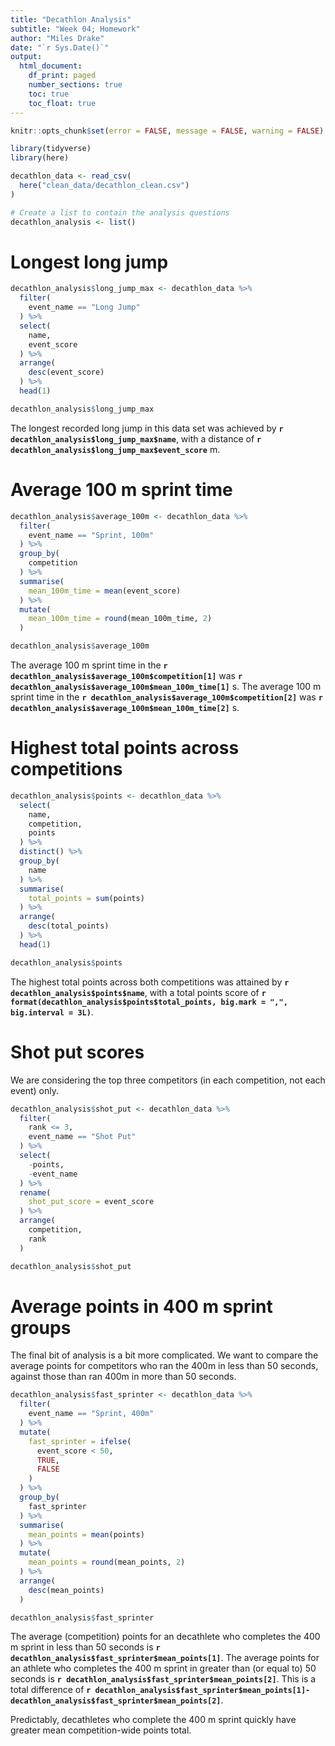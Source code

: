 ```yaml
---
title: "Decathlon Analysis"
subtitle: "Week 04; Homework"
author: "Miles Drake"
date: "`r Sys.Date()`"
output:
  html_document:
    df_print: paged
    number_sections: true
    toc: true
    toc_float: true
---
```


```r
knitr::opts_chunk$set(error = FALSE, message = FALSE, warning = FALSE)
```

```r
library(tidyverse)
library(here)
```

```r
decathlon_data <- read_csv(
  here("clean_data/decathlon_clean.csv")
)

# Create a list to contain the analysis questions
decathlon_analysis <- list()
```

# Longest long jump

```r
decathlon_analysis$long_jump_max <- decathlon_data %>% 
  filter(
    event_name == "Long Jump"
  ) %>% 
  select(
    name,
    event_score
  ) %>% 
  arrange(
    desc(event_score)
  ) %>% 
  head(1)
```

```r
decathlon_analysis$long_jump_max
```

The longest recorded long jump in this data set was achieved by
**`r decathlon_analysis$long_jump_max$name`**,
with a distance of
**`r decathlon_analysis$long_jump_max$event_score`** m.

# Average 100 m sprint time

```r
decathlon_analysis$average_100m <- decathlon_data %>% 
  filter(
    event_name == "Sprint, 100m"
  ) %>% 
  group_by(
    competition
  ) %>% 
  summarise(
    mean_100m_time = mean(event_score)
  ) %>% 
  mutate(
    mean_100m_time = round(mean_100m_time, 2)
  )
```

```r
decathlon_analysis$average_100m
```

The average 100 m sprint time in the **`r decathlon_analysis$average_100m$competition[1]`** was **`r decathlon_analysis$average_100m$mean_100m_time[1]`** s.
The average 100 m sprint time in the **`r decathlon_analysis$average_100m$competition[2]`** was **`r decathlon_analysis$average_100m$mean_100m_time[2]`** s.

# Highest total points across competitions

```r
decathlon_analysis$points <- decathlon_data %>% 
  select(
    name,
    competition,
    points
  ) %>% 
  distinct() %>% 
  group_by(
    name
  ) %>% 
  summarise(
    total_points = sum(points)
  ) %>% 
  arrange(
    desc(total_points)
  ) %>% 
  head(1)
```

```r
decathlon_analysis$points
```

The highest total points across both competitions was attained by
**`r decathlon_analysis$points$name`**,
with a total points score of
**`r format(decathlon_analysis$points$total_points, big.mark = ",", big.interval = 3L)`**.

# Shot put scores

We are considering the top three competitors (in each competition, not each event) only.

```r
decathlon_analysis$shot_put <- decathlon_data %>% 
  filter(
    rank <= 3,
    event_name == "Shot Put"
  ) %>% 
  select(
    -points,
    -event_name
  ) %>% 
  rename(
    shot_put_score = event_score
  ) %>% 
  arrange(
    competition,
    rank
  )
```

```r
decathlon_analysis$shot_put
```

# Average points in 400 m sprint groups

The final bit of analysis is a bit more complicated. We want to compare the average points for competitors who ran the 400m in less than 50 seconds, against those than ran 400m in more than 50 seconds.

```r
decathlon_analysis$fast_sprinter <- decathlon_data %>% 
  filter(
    event_name == "Sprint, 400m"
  ) %>% 
  mutate(
    fast_sprinter = ifelse(
      event_score < 50,
      TRUE,
      FALSE
    )
  ) %>% 
  group_by(
    fast_sprinter
  ) %>% 
  summarise(
    mean_points = mean(points)
  ) %>% 
  mutate(
    mean_points = round(mean_points, 2)
  ) %>% 
  arrange(
    desc(mean_points)
  )
```

```r
decathlon_analysis$fast_sprinter
```

The average (competition) points for an decathlete who completes the 400 m sprint in less than 50 seconds is
**`r decathlon_analysis$fast_sprinter$mean_points[1]`**.
The average points for an athlete who completes the 400 m sprint in greater than (or equal to) 50 seconds is
**`r decathlon_analysis$fast_sprinter$mean_points[2]`**.
This is a total difference of
**`r decathlon_analysis$fast_sprinter$mean_points[1]-decathlon_analysis$fast_sprinter$mean_points[2]`**.

Predictably, decathletes who complete the 400 m sprint quickly have greater mean competition-wide points total.
